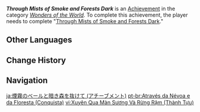 {{Achievement Infobox
|title        = Through Mists of Smoke and Forests Dark
|id           = 84070
|order id     = 5049
|category     = Wonders of the World
|description  = Complete "[[Through Mists of Smoke and Forests Dark]]."
|requirements = 
|primogems    = 10
|tracking     = 
|quest        = Through Mists of Smoke and Forests Dark
|hidden       = 1
|type         = Quest
}}
'''''Through Mists of Smoke and Forests Dark''''' is an [[Achievement]] in the category ''[[Wonders of the World]]''. To complete this achievement, the player needs to complete "[[Through Mists of Smoke and Forests Dark]]."
<!--
==Gameplay Notes==

==Trivia==

==Video Guides==
{{EVT
|video1   = 
|caption1 = 
}}
-->
==Other Languages==
{{Other Languages|Through Mists of Smoke and Forests Dark}}

==Change History==
{{Change History|3.0}}
<!--
==References==
{{Reflist}}
-->
==Navigation==
{{Achievement Navbox}}

[[ja:煙霧のベールと暗き森を抜けて (アチーブメント)]]
[[pt-br:Através da Névoa e da Floresta (Conquista)]]
[[vi:Xuyên Qua Màn Sương Và Rừng Rậm (Thành Tựu)]]